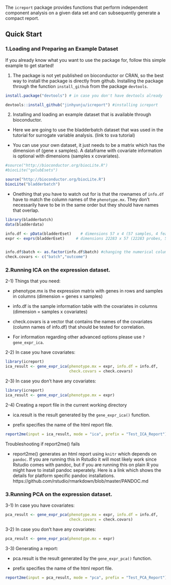 
The `icreport` package provides functions that perform independent component analysis on a given data set and can subsequently generate a compact report. 

## Quick Start

### 1.Loading and Preparing an Example Dataset

If you already know what you want to use the package for, follow this simple example to get started!

1) The package is not yet published on bioconductor or CRAN, so the best way to install the package is directly from github. Installing the package through the function ```install_github``` from the package ```devtools```.

```r
install.package("devtools") # in case you don't have devtools already

devtools::install_github("jinhyunju/icreport") #installing icreport
```

2) Installing and loading an example dataset that is available through bioconductor.

- Here we are going to use the bladderbatch dataset that was used in the tutorial for surrogate variable analysis. (link to sva tutorial)

- You can use your own dataset, it just needs to be a matrix which has the dimension of (gene x samples). A dataframe with covariate information is optional with dimensions (samples x covariates). 

```r
#source("http://bioconductor.org/biocLite.R")
#biocLite("golubEsets")

source("http://bioconductor.org/biocLite.R")
biocLite("bladderbatch")
```

- Onething that you have to watch out for is that the rownames of ```info.df``` have to match the column names of the ```phenotype.mx```. They don't necessarily have to be in the same order but they should have names that overlap. 

```r
library(bladderbatch)
data(bladderdata)

info.df <- pData(bladderEset)    # dimensions 57 x 4 (57 samples, 4 features) is the info.df 
expr <- exprs(bladderEset)     # dimensions 22283 x 57 (22283 probes, 57 samples)


info.df$batch <- as.factor(info.df$batch) #changing the numerical column into factors
check.covars <- c("batch","outcome")

```

### 2.Running ICA on the expression dataset. 

2-1) Things that you need:

- phenotype.mx is the expression matrix with genes in rows and samples in columns (dimension = genes x samples)

- info.df is the sample information table with the covariates in columns (dimension = samples x covariates)

- check.covars is a vector that contains the names of the covariates (column names of info.df) that should be tested for correlation. 

- For information regarding other advanced options please use ```?gene_expr_ica```.

2-2) In case you have covariates:

```r
library(icreport)
ica_result <- gene_expr_ica(phenotype.mx = expr, info.df = info.df, 
                            check.covars = check.covars)

```

2-3) In case you don't have any covariates:

```r
library(icreport)
ica_result <- gene_expr_ica(phenotype.mx = expr)

```

2-4) Creating a report file in the current working directory

- ica.result is the result generated by the ```gene_expr_ica()``` function.

- prefix specifies the name of the html report file. 

```r
report2me(input = ica_result, mode = "ica", prefix = "Test_ICA_Report")
```

Troubleshooting if report2me() fails

- report2me() generates an html report using ```knitr``` which depends on ```pandoc```. If you are running this in Rstudio it will most likely work since Rstudio comes with pandoc, but if you are running this on plain R you might have to install pandoc seperately. Here is a link which shows the details for platform specific pandoc installations. https://github.com/rstudio/rmarkdown/blob/master/PANDOC.md

### 3.Running PCA on the expression dataset. 

3-1) In case you have covariates:

```r

pca_result <- gene_expr_pca(phenotype.mx = expr, info.df = info.df, 
                            check.covars = check.covars)

```

3-2) In case you don't have any covariates:

```r

pca_result <- gene_expr_pca(phenotype.mx = expr)

```

3-3) Generating a report:

- pca.result is the result generated by the ```gene_expr_pca()``` function.

- prefix specifies the name of the html report file. 

```r
report2me(input = pca_result, mode = "pca", prefix = "Test_PCA_Report")
```

